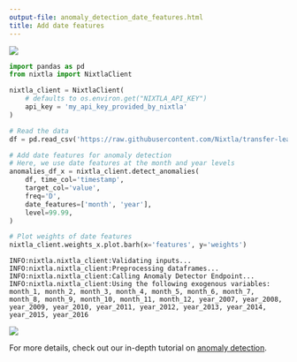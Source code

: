 ```yaml
---
output-file: anomaly_detection_date_features.html
title: Add date features
---
```



[![](https://colab.research.google.com/assets/colab-badge.svg)](https://colab.research.google.com/github/Nixtla/nixtla/blob/main/nbs/docs/capabilities/anomaly-detection/03_anomaly_detection_date_features.ipynb)

```python
import pandas as pd
from nixtla import NixtlaClient
```


```python
nixtla_client = NixtlaClient(
    # defaults to os.environ.get("NIXTLA_API_KEY")
    api_key = 'my_api_key_provided_by_nixtla'
)
```


```python
# Read the data
df = pd.read_csv('https://raw.githubusercontent.com/Nixtla/transfer-learning-time-series/main/datasets/peyton_manning.csv')

# Add date features for anomaly detection
# Here, we use date features at the month and year levels
anomalies_df_x = nixtla_client.detect_anomalies(
    df, time_col='timestamp', 
    target_col='value', 
    freq='D', 
    date_features=['month', 'year'],
    level=99.99,
)

# Plot weights of date features
nixtla_client.weights_x.plot.barh(x='features', y='weights')
```

``` text
INFO:nixtla.nixtla_client:Validating inputs...
INFO:nixtla.nixtla_client:Preprocessing dataframes...
INFO:nixtla.nixtla_client:Calling Anomaly Detector Endpoint...
INFO:nixtla.nixtla_client:Using the following exogenous variables: month_1, month_2, month_3, month_4, month_5, month_6, month_7, month_8, month_9, month_10, month_11, month_12, year_2007, year_2008, year_2009, year_2010, year_2011, year_2012, year_2013, year_2014, year_2015, year_2016
```

![](/nixtla/docs/capabilities/anomaly-detection/03_anomaly_detection_date_features_files/figure-markdown_strict/cell-5-output-2.png)

For more details, check out our in-depth tutorial on [anomaly
detection](https://docs.nixtla.io/docs/tutorials/anomaly_detection).

